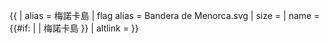 {{ {{{1<noinclude>|country showdata</noinclude>}}}
| alias = 梅諾卡島
| flag alias = Bandera de Menorca.svg
| size = {{{size|}}}
| name = {{#if: {{{name|}}} | {{{name|}}} | 梅諾卡島 }}
| altlink = {{{altlink|}}}
</noinclude>
}}